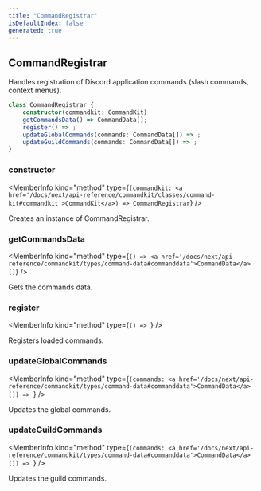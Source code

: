 ```yaml
---
title: "CommandRegistrar"
isDefaultIndex: false
generated: true
---
```



<!-- This file was generated from the CommandKit source. Do not modify. Instead, re-run the "docgen" script -->


## CommandRegistrar

<GenerationInfo sourceFile="packages/commandkit/src/app/register/CommandRegistrar.ts" sourceLine="17" packageName="commandkit" />

Handles registration of Discord application commands (slash commands, context menus).

```ts title="Signature"
class CommandRegistrar {
    constructor(commandkit: CommandKit)
    getCommandsData() => CommandData[];
    register() => ;
    updateGlobalCommands(commands: CommandData[]) => ;
    updateGuildCommands(commands: CommandData[]) => ;
}
```

<div className="members-wrapper">

### constructor

<MemberInfo kind="method" type={`(commandkit: <a href='/docs/next/api-reference/commandkit/classes/command-kit#commandkit'>CommandKit</a>) => CommandRegistrar`}   />

Creates an instance of CommandRegistrar.
### getCommandsData

<MemberInfo kind="method" type={`() => <a href='/docs/next/api-reference/commandkit/types/command-data#commanddata'>CommandData</a>[]`}   />

Gets the commands data.
### register

<MemberInfo kind="method" type={`() => `}   />

Registers loaded commands.
### updateGlobalCommands

<MemberInfo kind="method" type={`(commands: <a href='/docs/next/api-reference/commandkit/types/command-data#commanddata'>CommandData</a>[]) => `}   />

Updates the global commands.
### updateGuildCommands

<MemberInfo kind="method" type={`(commands: <a href='/docs/next/api-reference/commandkit/types/command-data#commanddata'>CommandData</a>[]) => `}   />

Updates the guild commands.


</div>
